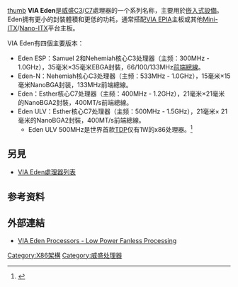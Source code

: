 {{noteta|G1=IT}}
[[file:KL_VIA_Eden_ESP_6000.jpg|thumb]]
'''VIA Eden'''是[[威盛|威盛]][[VIA_C3|C3]]/[[VIA_C7|C7]]處理器的一个系列名称，主要用於[[嵌入式設備|嵌入式設備]]。Eden拥有更小的封裝體積和更低的功耗，通常搭配[[VIA_EPIA|VIA EPIA]]主板或其他[[Mini-ITX|Mini-ITX]]/[[Nano-ITX|Nano-ITX]]平台主板。

VIA Eden有四個主要版本：

* Eden ESP：Samuel 2和Nehemiah核心C3处理器（主频：300MHz - 1.0GHz），35毫米×35毫米EBGA封裝，66/100/133MHz[[前端總線|前端總線]]。
* Eden-N：Nehemiah核心C3处理器（主频：533MHz - 1.0GHz），15毫米×15毫米NanoBGA封装，133MHz前端總線。
* Eden：Esther核心C7处理器（主频：400MHz - 1.2GHz），21毫米×21毫米的NanoBGA2封裝，400MT/s前端總線。
* Eden ULV：Esther核心C7处理器（主频：500MHz - 1.5GHz），21毫米× 21毫米的NanoBGA2封裝，400MT/s前端總線。
**Eden ULV 500MHz是世界首款[[TDP|TDP]]仅有1W的x86处理器。<ref>{{cite web |title=VIA Announces 1-Watt Processor, the World's Most Power Efficient x86 CPU |url=http://www.viatech.com/en/2007/08/via-announces-1-watt-processor-the-worlds-most-power-efficient-x86-cpu/ |website=VIA Technologies, Inc. |accessdate=2021-05-02 |date=2007-08-23 |archive-date=2021-05-04 |archive-url=https://web.archive.org/web/20210504003900/https://www.viatech.com/en/2007/08/via-announces-1-watt-processor-the-worlds-most-power-efficient-x86-cpu/ }}</ref>

== 另見 ==
*[[VIA_Eden處理器列表|VIA Eden處理器列表]]

==参考资料==
{{refs}}

== 外部連結 ==
* [http://www.via.com.tw/en/products/processors/eden/ VIA Eden Processors - Low Power Fanless Processing] {{Wayback|url=http://www.via.com.tw/en/products/processors/eden/ |date=20150910055836 }}

{{VIA}}

[[Category:X86架構|Category:X86架構]]
[[Category:威盛处理器|Category:威盛处理器]]